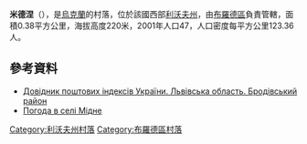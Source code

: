 {{coord|50|6|48|N|25|1|35|E|scale:100000|display=title}}

'''米德涅'''（{{lang-uk|Мідне}}），是[[烏克蘭|烏克蘭]]的村落，位於該國西部[[利沃夫州|利沃夫州]]，由[[布羅德區|布羅德區]]負責管轄，面積0.38平方公里，海拔高度220米，2001年人口47，人口密度每平方公里123.36人。

==參考資料==
*[http://www.uaidx.com/13/281/index Довідник поштових індексів України. Львівська область. Бродівський район] {{Wayback|url=http://www.uaidx.com/13/281/index |date=20160202002802 }}
* [http://weather.in.ua/ua/l'vovskaja/16018 Погода в селі Мідне]

{{DEFAULTSORT:Мідне}}
[[Category:利沃夫州村落|Category:利沃夫州村落]]
[[Category:布羅德區村落|Category:布羅德區村落]]


{{Lviv-geo-stub}}